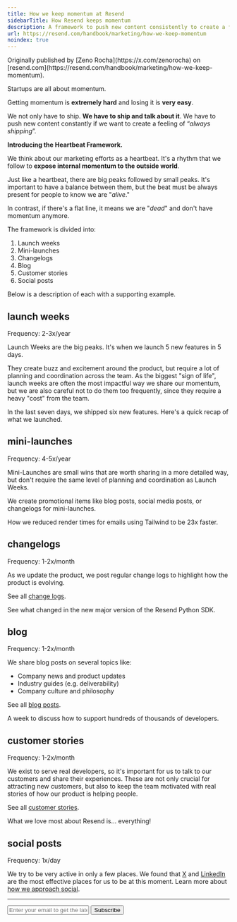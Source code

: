 ```yaml
---
title: How we keep momentum at Resend
sidebarTitle: How Resend keeps momentum
description: A framework to push new content consistently to create a feeling of always shipping
url: https://resend.com/handbook/marketing/how-we-keep-momentum
noindex: true
---
```


<Info>
  Originally published by [Zeno Rocha](https://x.com/zenorocha) on [resend.com](https://resend.com/handbook/marketing/how-we-keep-momentum).
</Info>

Startups are all about momentum.

Getting momentum is **extremely hard** and losing it is **very easy**.

We not only have to ship. **We have to ship and talk about it**. We have to push new content constantly if we want to create a feeling of “_always shipping_”.

**Introducing the Heartbeat Framework.**

We think about our marketing efforts as a heartbeat. It's a rhythm that we follow to **expose internal momentum to the outside world**.

Just like a heartbeat, there are big peaks followed by small peaks. It's important to have a balance between them, but the beat must be always present for people to know we are "_alive_."

In contrast, if there's a flat line, it means we are "_dead_" and don't have momentum anymore.

The framework is divided into:

1. Launch weeks
2. Mini-launches
3. Changelogs
4. Blog
5. Customer stories
6. Social posts

Below is a description of each with a supporting example.

## launch weeks

<Info>
  Frequency: 2-3x/year
</Info>

Launch Weeks are the big peaks. It's when we launch 5 new features in 5 days.

They create buzz and excitement around the product, but require a lot of planning and coordination across the team. As the biggest "sign of life", launch weeks are often the most impactful way we share our momentum, but we are also careful not to do them too frequently, since they require a heavy "cost" from the team.

<Card title="Resend Forward: Wrap Up" href="https://resend.com/blog/resend-forward-wrap-up">
    In the last seven days, we shipped six new features. Here's a quick recap of what we launched.
</Card>

## mini-launches

<Info>
  Frequency: 4-5x/year
</Info>

Mini-Launches are small wins that are worth sharing in a more detailed way, but don't require the same level of planning and coordination as Launch Weeks.

We create promotional items like blog posts, social media posts, or changelogs for mini-launches.

<Card title="Improved Performance for Tailwind Emails" href="https://resend.com/blog/improved-performance-for-tailwind-emails">
    How we reduced render times for emails using Tailwind to be 23x faster.
</Card>

## changelogs

<Info>
    Frequency: 1-2x/month
</Info>

As we update the product, we post regular change logs to highlight how the product is evolving.

See all [change logs](https://resend.com/changelog).

<Card title="Python SDK 2.0" href="https://resend.com/changelog/python-sdk-2-0">
    See what changed in the new major version of the Resend Python SDK.
</Card>

## blog

<Info>
    Frequency: 1-2x/month
</Info>

We share blog posts on several topics like:

- Company news and product updates
- Industry guides (e.g. deliverability)
- Company culture and philosophy

See all [blog posts](https://resend.com/blog).

<Card title="Resend's First Ops Offsite" href="https://resend.com/blog/first-ops-offsite">
    A week to discuss how to support hundreds of thousands of developers.
</Card>

## customer stories

<Info>
    Frequency: 1-2x/month
</Info>

We exist to serve real developers, so it's important for us to talk to our customers and share their experiences. These are not only crucial for attracting new customers, but also to keep the team motivated with real stories of how our product is helping people.

See all [customer stories](https://resend.com/customers).

<Card title="Customer Story: Dub" href="https://resend.com/customers/dub">
    What we love most about Resend is… everything!
</Card>

## social posts

<Info>
    Frequency: 1x/day
</Info>

We try to be very active in only a few places. We found that [X](https://x.com/resend) and [LinkedIn](https://linkedin.com/company/resend) are the most effective places for us to be at this moment. Learn more about [how we approach social](https://resend.com/handbook/marketing/how-we-approach-social).

---

<form
  action="https://buttondown.com/api/emails/embed-subscribe/launchweek.dev"
  method="post"
  target="popupwindow"
  onsubmit="window.open('https://buttondown.com/launchweek.dev', 'popupwindow')"
  class="embeddable-buttondown-form"
>
  <input
    type="email"
    name="email"
    placeholder="Enter your email to get the latest updates"
    id="bd-email"
  />
  <input type="submit" value="Subscribe" />
</form>
